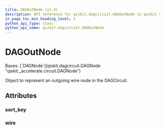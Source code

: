 ```yaml
---
title: DAGOutNode (v1.4)
description: API reference for qiskit.dagcircuit.DAGOutNode in qiskit v1.4
in_page_toc_min_heading_level: 1
python_api_type: class
python_api_name: qiskit.dagcircuit.DAGOutNode
---
```


# DAGOutNode

<Class id="qiskit.dagcircuit.DAGOutNode" isDedicatedPage={true} signature="qiskit.dagcircuit.DAGOutNode" modifiers="class">
  Bases: [`DAGNode`](qiskit.dagcircuit.DAGNode "qiskit._accelerate.circuit.DAGNode")

  Object to represent an outgoing wire node in the DAGCircuit.

  ## Attributes

  ### sort\_key

  <Attribute id="qiskit.dagcircuit.DAGOutNode.sort_key" />

  ### wire

  <Attribute id="qiskit.dagcircuit.DAGOutNode.wire" />
</Class>

